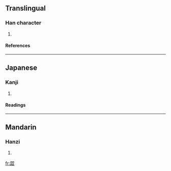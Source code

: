 ==Translingual==
===Han character===
{{Han char|rn=77|rad=止|as=09|sn=13|four=|canj=尸戈卜一一 (SIYMM)}}
# {{defn|Han|sort=止09}}
====References====
{{Han ref|kx=0576.430|dkj=16324|dj=0967.150|hdz=21444.110|uh=6B70|ud=27504}}

----
==Japanese==
===Kanji===
{{ja-kanji|grade=|rs=止09}}
# {{defn|Japanese}} 
====Readings====
{{ja-readings|on=[[しゅう]] (shū), [[そう]] (sō)|kun=[[しぶる]] (shiburu), [[しぶい]] (shibui)}}

----
==Mandarin==
===Hanzi===
{{cmn-hanzi|pin=[[sè]] (se4)|wg=se<sup>4</sup>}}
# {{defn|Mandarin}}

[[fr:歰]]